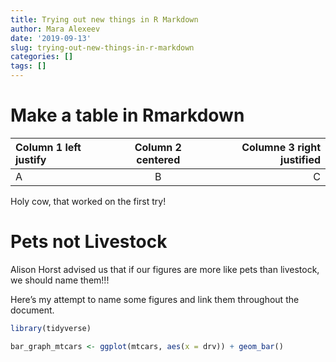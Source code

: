 ```yaml
---
title: Trying out new things in R Markdown
author: Mara Alexeev
date: '2019-09-13'
slug: trying-out-new-things-in-r-markdown
categories: []
tags: []
---
```


# Make a table in Rmarkdown

|Column 1 left justify|Column 2 centered|Columne 3 right justified|
|:--|:-:|--:|
|A|B|C|

Holy cow, that worked on the first try!

# Pets not Livestock

Alison Horst advised us that if our figures are more like pets than livestock, we should name them!!!

Here's my attempt to name some figures and link them throughout the document. 

```r
library(tidyverse)
```


```r
bar_graph_mtcars <- ggplot(mtcars, aes(x = drv)) + geom_bar()
```

